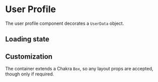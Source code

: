 
<Meta title="APS/UserProfile" />

# User Profile

The user profile component decorates a `UserData` object.

<Canvas>
  <Story name="Default">
    <UserProfile data={{ 
      name: 'Margaret Kilgallen', 
      providerUsername: 'mkilgallen@idir',
      email: 'mkilgallen@boc.gov.ca'
    }} data-testid="user-profile"/>
  </Story>
</Canvas>

## Loading state

<Canvas>
  <Story name="Loading State">
    <UserProfile isLoading />
  </Story>
</Canvas>


## Customization

The container extends a Chakra `Box`, so any layout props are accepted, though only if required.

<Canvas>
  <Story name="Customizations">
    <UserProfile data={{ 
        name: 'Margaret Kilgallen', 
        providerUsername: 'mkilgallen@idir',
        email: 'mkilgallen@boc.gov.ca'
      }} 
      bgColor="bc-blue" 
      color="white" 
      borderRadius="lg" 
      p={4}
    />
  </Story>
</Canvas>
